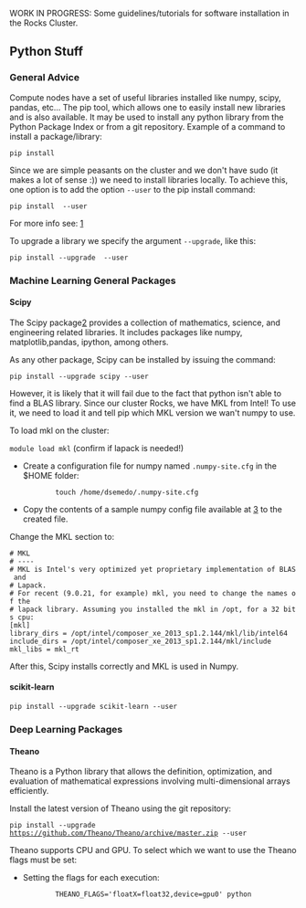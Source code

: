 WORK IN PROGRESS: Some guidelines/tutorials for software installation in the Rocks Cluster.

== Python Stuff ==

=== General Advice ===

Compute nodes have a set of useful libraries installed like numpy, scipy, pandas, etc...
The pip tool, which allows one to easily install new libraries and is also available. It may be used to install any python library from the Python Package Index or from a git repository.
Example of a command to install a package/library:

<code>pip install <package_name></code>
 
Since we are simple peasants on the cluster and we don't have sudo (it makes a lot of sense :)) we need to install libraries locally.
To achieve this, one option is to add the option <code>--user</code> to the pip install command:

<code>pip install <package_name> --user</code>

For more info see: [http://pip-python3.readthedocs.org/en/latest/user_guide.html#user-installs]

To upgrade a library we specify the argument <code>--upgrade</code>, like this:

<code>pip install --upgrade <package_name> --user</code>

=== Machine Learning General Packages ===


==== Scipy ====

The Scipy package[https://www.scipy.org/] provides a collection of mathematics, science, and engineering related libraries. It includes packages like numpy, matplotlib,pandas, ipython, among others. 

As any other package, Scipy can be installed by issuing the command:

<code>pip install --upgrade scipy --user</code>

However, it is likely that it will fail due to the fact that python isn't able to find a BLAS library. Since our cluster Rocks, we have MKL from Intel! To use it, we need to load it and tell pip which MKL version we wan't numpy to use.

To load mkl on the cluster:

<code>module load mkl</code> (confirm if lapack is needed!)



* Create a configuration file for numpy named <code>.numpy-site.cfg</code> in the $HOME folder:

:: <code>touch /home/dsemedo/.numpy-site.cfg</code>
* Copy the contents of a sample numpy config file available at [https://github.com/numpy/numpy/blob/master/site.cfg.example] to the created file.

Change the MKL section to:
 
 # MKL
 # ----
 # MKL is Intel's very optimized yet proprietary implementation of BLAS and
 # Lapack.
 # For recent (9.0.21, for example) mkl, you need to change the names of the
 # lapack library. Assuming you installed the mkl in /opt, for a 32 bits cpu:
 [mkl]
 library_dirs = /opt/intel/composer_xe_2013_sp1.2.144/mkl/lib/intel64 
 include_dirs = /opt/intel/composer_xe_2013_sp1.2.144/mkl/include
 mkl_libs = mkl_rt


After this, Scipy installs correctly and MKL is used in Numpy.



==== scikit-learn ====

<code>pip install --upgrade scikit-learn --user</code>

=== Deep Learning Packages ===

==== Theano ====

Theano is a Python library that allows the definition, optimization, and evaluation of mathematical expressions involving multi-dimensional arrays efficiently. 

Install the latest version of Theano using the git repository:

<code>pip install --upgrade https://github.com/Theano/Theano/archive/master.zip --user</code>

Theano supports CPU and GPU. To select which we want to use the Theano flags must be set:

* Setting the flags for each execution:
::<code>THEANO_FLAGS='floatX=float32,device=gpu0'  python <script>.py</code>

* Alternatively we can create a config file:
::<code>echo -e "[global]\nfloatX=float32\ndevice = gpu0\n" > ~/.theanorc</code>
:With this config, Theano will attempt to use the GPU for computations. If it fails to find a GPU, it will fallback to the CPU.


Additionally, we want Theano to also use MKL:

* Modify Theano config file by adding:
 [blas]
 ldflags = -L/opt/intel/composer_xe_2013_sp1.2.144/mkl/lib/intel64 -L/opt/intel/composer_xe_2013_sp1.2.144/compiler/lib/intel64 -lmkl_gf_lp64 -lmkl_intel_lp64 -lmkl_intel_thread -lmkl_gnu_thread -lmkl_core -lmkl_vml_avx -lmkl_def -ldl -lpthread -lm -lmkl_rt -liomp5

For more info about Theano flags see[http://deeplearning.net/software/theano/library/config.html].

==== Lasagne ====

Lasagne is a lightweight library to build and train neural networks in Theano.
It depends on Theano, therefore it must be installed first. To install Lasagne:

<code>pip install --upgrade https://github.com/Lasagne/Lasagne/archive/master.zip --user</code>

Lasagne documentation: [http://lasagne.readthedocs.org/en/latest/index.html]



==== Keras ====

"Keras is a minimalist, highly modular neural networks library, written in Python and capable of running on top of either TensorFlow or Theano. It was developed with a focus on enabling fast experimentation. Being able to go from idea to result with the least possible delay is key to doing good research."

Dependencies:

* cv2 -> <code>pip install cv2 --user</code>


<code>pip install git+git://github.com/Theano/Theano.git --user</code>


Keras Documentation: [http://keras.io/]

=== Computer Vision Packages ===

==== scikit-image ====

<code>pip install --upgrade scikit-image --user</code>








== OpenCV ==

Steps for installing OpenCV 3.1.0 with extra modules (OpenCV contrib). OpenCV will be compiled with support for OpenCL and CUDA.

Downloading OpenCV: [http://opencv.org/downloads.html]

Extra modules must be downloaded from git.

 $ git clone https://github.com/Itseez/opencv_contrib


From now on, let <opencv_contrib_dir> be the the downloaded opencv_contrib folder.

Load necessary modules:
 $ module load cmake gnutools mkl python eigen hdf5 mvapich2_eth

GCC must know where the file mpi.h is. When the mvapich2_eth module is loaded the environment variable CPATH is not updated.
Update the CPATH variable:
 $ export CPATH=/opt/mvapich2/gnu/eth/include/:$CPATH

Compiling OpenCV:
 $ cd <opencv_source>
 $ mkdir build && cd "$_"
 $ cmake -D CMAKE_BUILD_TYPE=RELEASE -D CMAKE_INSTALL_PREFIX=<install_folder> -D INSTALL_C_EXAMPLES=OFF -D INSTALL_PYTHON_EXAMPLES=ON -D OPENCV_EXTRA_MODULES_PATH=<opencv_contrib_dir>/modules -D BUILD_EXAMPLES=ON -D ENABLE_FAST_MATH=1 -D CUDA_FAST_MATH=1 -D WITH_OPENCL=ON -D BUILD_opencv_python2=ON -D PYTHON_INCLUDE_DIR=/opt/python/include/python2.7 -D PYTHON_LIBRARY=/opt/python/lib/libpython2.7.so  ..
 $ make -j12
 $ make install

The final step is to add the path of cv2.so library to the PYTHONPATH variable, such that python finds it:
 # Add this line to ~/.bashrc
 export PYTHONPATH=$HOME/opencv_build/lib/python2.7/site-packages:$PYTHONPATH

To check if it installed correctly:
 $ python
 >>> import cv2

If the import succeeds then Python-OpenCV is installed.
 



==== Adding support for FFmpeg ====

Assuming that FFmpeg was compiled previously and the build directory is <ffmpeg_build>, the following environment variables must be set:

 export LD_LIBRARY_PATH=<ffmpeg_build>/lib/:$LD_LIBRARY_PATH
 export PKG_CONFIG_PATH=$PKG_CONFIG_PATH:<ffmpeg_build>/lib/pkgconfig
 export PKG_CONFIG_LIBDIR=$PKG_CONFIG_LIBDIR:<ffmpeg_build>/lib/

Now, cmake should be able to find FFmpeg.

NOTE: FFmpeg must be compiled with the following options: <code>./configure --enable-nonfree --enable-pic --enable-shared</code>

=== Common Problems ===

==== IPPICV hash mismatch ====

While creating the makefile for compilation, the lib ippicv will be automatically downloaded. However, the md5sum of the downloaded file will not match the hardcoded hash on the cmake.

Instead of changing cmake we can manually download the file. Download URL: [https://raw.githubusercontent.com/Itseez/opencv_3rdparty/81a676001ca8075ada498583e4166079e5744668/ippicv/ippicv_linux_20151201.tgz]
Steps:

 $ mkdir <opencv_source>/3rdparty/ippicv/downloads/linux-808b791a6eac9ed78d32a7666804320e && cd "$_"
 $ wget https://raw.githubusercontent.com/Itseez/opencv_3rdparty/81a676001ca8075ada498583e4166079e5744668/ippicv/ippicv_linux_20151201.tgz
 $ cd ../../ && mkdir unpack && cd "$_"
 $ cp ../downloads/linux-808b791a6eac9ed78d32a7666804320e/ippicv_linux_20151201.tgz .
 $ tar zxvf ippicv_linux_20151201.tgz

Alternatively, one can pass the option <code>-D WITH_IPP=OFF</code> to the cmake call to compile without the IPPICV lib.



== Caffe ==

Steps for installing the Caffe [http://caffe.berkeleyvision.org/installation.html]. Caffe is a deep learning framework made with expression, speed, and modularity in mind.

Caffe has the following dependencies:

* Cuda Toolkit and cuDNN (For GPU mode)
* OpenCV (optional but recommended)
* BLAS ( ATLAS, MKL, or OpenBLAS)
* Boost >= 1.55
* protobuf, glog, gflags, hdf5

Recently (checked on 27-09-16) caffe compilation files structure changed. These notes have been updated to cope with the new compilation files.

Load necessary modules:
 $ module load cmake gnutools mkl python eigen hdf5 boost mvapich2_eth

=== Installing missing dependencies ===

==== glog ====

Glog is available on git:

 $ git clone git@github.com:google/glog.git
 $ cd glog

The automake version on the cluster is different from the one that glog is expecting. To fix this:
 $ rm test-driver
 $ ln -s /opt/gnu/share/automake-1.15/test-driver test-driver

The configure has the aclocal tool version hardcoded aswell (version 1.14). In the rocks cluster the version 1.15 is available.
To fix this open the configure file and change the line:
 am__api_version='1.14'
to
 am__api_version='1.15'


Compiling glog:

 $ mkdir build && cd "$_"
 $ export CXXFLAGS="-fPIC" &&  cmake -DCMAKE_INSTALL_PREFIX=<install-folder> ..
 $ make VERBOSE=1
 $ make
 $ make install


==== gflags ====

Gflags is available on git:

 $ git clone git@github.com:gflags/gflags.git
 $ cd gflags


Compiling gflags:

 $ mkdir build && cd "$_"
 $ export CXXFLAGS="-fPIC" && cmake -DCMAKE_INSTALL_PREFIX=<install-folder> ..
 $ make
 $ make install

Make sure that the install-folder is on your PATH and LD_LIBRARY_PATH variables.


==== leveldb ====

Leveldb is available on git:

 $ git clone git@github.com:google/leveldb.git
 $ cd leveldb
 $ make
 $ cp --preserve=links libleveldb.* <install-folder>/lib
 $ cp -r include/leveldb <install-folder>/include/
 $ cp --preserve=links out-shared/libleveldb.so* ~/installed_libs/lib/


==== lmdb ====

Lmdb is available on git and through pip:

 $ pip install lmdb --user
 $ git clone https://github.com/LMDB/lmdb
 $ cd lmdb/libraries/liblmdb/

Open the Makefile and find the line <code>prefix  = /usr/local</code>. Change path to your install folder.

 $ make
 $ make install

==== protobuf ====

Lmdb is available on git and through pip:

 $ git clone https://github.com/google/protobuf.git
 $ cd protobuf

Compiling:

 $ ./configure --prefix=<install_folder>
 $ make
 $ make check
 $ make install



=== Compiling ===

Caffe is available on git:

 $ git clone git@github.com:BVLC/caffe.git
 $ cd caffe
 $ cp Makefile.config.example Makefile.config

All the options for compiling Caffe are available in the file Makefile.config. We can make the following changes:

* Use cuDNN on the machine that has an NVIDIA card: Uncomment USE_CUDNN line.
* If we have OpenCV version >= 3: Uncomment OPENCV_VERSION := 3.
* Change CUDA dir to /opt/cuda (In a machine with NVIDIA card)
* Use MKL: set BLAS := mkl
* BLAS_INCLUDE := /opt/intel/composer_xe_2013_sp1.2.144/mkl/include
* BLAS_LIB := /opt/intel/composer_xe_2013_sp1.2.144/mkl/lib/intel64
* PYTHON_INCLUDE := /opt/python/include/python2.7 \
        /opt/python/lib/python2.7/site-packages/numpy/core/include
* PYTHON_LIB := /opt/python/lib/
* Add include and lib  gflags and glogs folders to INCLUDE_DIRS and LIBRARY_DIRS.
* Add include and lib opencv folders to INCLUDE_DIRS and LIBRARY_DIRS.
* Add hdf5 path:
** Add /opt/hdf5/gnu/mvapich2_eth/include to INCLUDE_DIRS
** Add /opt/hdf5/gnu/mvapich2_eth/lib to LIBRARY_DIRS
* Add boost libraries path:
** Add /opt/boost/gnu/mvapich2_eth/include to INCLUDE_DIRS
** Add /opt/boost/gnu/mvapich2_eth/lib to LIBRARY_DIRS
* Add /usr/lib64 to LIBRARY_DIRS
* Add MPI path:
** Add /opt/mvapich2/gnu/eth/include to INCLUDE_DIRS
** Add /opt/mvapich2/gnu/eth/bin to LIBRARY_DIRS


The result should something like:

 INCLUDE_DIRS := $(PYTHON_INCLUDE) /usr/local/include /home/dsemedo/installed_libs/include /home/dsemedo/opencv_build/include /opt/hdf5/gnu/mvapich2_eth/include /opt/boost/gnu/mvapich2_eth/include
 LIBRARY_DIRS := $(PYTHON_LIB) /usr/local/lib /usr/lib /home/dsemedo/installed_libs/lib /home/dsemedo/opencv_build/lib /opt/hdf5/gnu/mvapich2_eth/lib /opt/boost/gnu/mvapich2_eth/lib /usr/lib64



Compile steps:

 $ make
 $ make install
 $ make test
 $ make runtest

Compiling python wrappers:
 $ make pycaffe

Add <caffe_folder>/python to the PYTHONPATH environment variable.
To verify that it installed correctly:
 $ python
 >>> import caffe

==== Possible problems ====

Make was not finding the libsnappy.so so I did the following to solve the problem:
 ln -s /usr/lib64/libsnappy.so.1 ~/installed_libs/lib/libsnappy.so

Make failed due to a missing symbol from the libboost_python.so. Probably the Boost library version available in the cluster was compiled with another python version. I compiled boost into a local folder and used that version.


== Boost ==

The Boost library can be downloaded here: [http://www.boost.org/]. 
After downloading, extract it to some folder.

Compiling boost:
 $ cd <boost_folder>
 $ ./bootstrap.sh --prefix=<install_folder>
 $ ./b2 install  --prefix=<install_folder>

Add the <code><install_folder>/lib</code> and <code><install_folder>/include</code> to your PATH.


== VLFeat ==

The VLFeat open source library implements popular computer vision algorithms specializing in image understanding and local features extraction and matching. Algorithms include Fisher Vector, VLAD, SIFT, MSER, k-means, hierarchical k-means, agglomerative information bottleneck, SLIC superpixels, quick shift superpixels, large scale SVM training, and many others. It is written in C for efficiency and compatibility, with interfaces in MATLAB for ease of use, and detailed documentation throughout. It supports Windows, Mac OS X, and Linux.


Installing VLFeat w/ Python wrapper:
 $ git clone https://github.com/mmmikael/vlfeat.git
 $ module load gnutools

The Makefile provided does not compile due to the fact that pthread library is missing.

For linux installation x86/x64 operation systems edit the Makefile and go to the line "# Linux-64". Add "-lpthread" to the CFLAGS line. It should look like this:
   # Linux-64
   ifeq ($(ARCH),a64)
   LDFLAGS += -lm -lpthread -Wl,--rpath,\$$ORIGIN
Then just run make:
 $ make

Now VLFeat is compiled. To make the Python wrapper work, add the path of the python folder to the PYTHONPATH system variable:
 $ export PYTHONPATH="<something>/vlfeat/python":$PYTHONPATH

NOTE: It needs the PIL python library